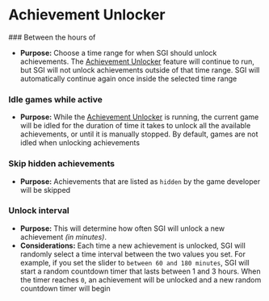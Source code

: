 
# Achievement Unlocker

<References>
### Between the hours of

* **Purpose:** Choose a time range for when SGI should unlock achievements. The [Achievement Unlocker](/features/achievement-unlocker) feature will continue to run, but SGI will not unlock achievements outside of that time range. SGI will automatically continue again once inside the selected time range

### Idle games while active

* **Purpose:** While the [Achievement Unlocker](/features/achievement-unlocker)
  is running, the current game will be idled for the duration of time it takes
  to unlock all the available achievements, or until it is manually stopped. By
  default, games are not idled when unlocking achievements

### Skip hidden achievements

* **Purpose:** Achievements that are listed as `hidden` by the game developer
  will be skipped

### Unlock interval

* **Purpose:** This will determine how often SGI will unlock a new achievement
  _(in minutes)_.
* **Considerations:** Each time a new achievement is unlocked, SGI will randomly
  select a time interval between the two values you set. For example, if you set
  the slider to `between 60 and 180 minutes`, SGI will start a random countdown
  timer that lasts between 1 and 3 hours. When the timer reaches `0`, an
  achievement will be unlocked and a new random countdown timer will begin
</References>
